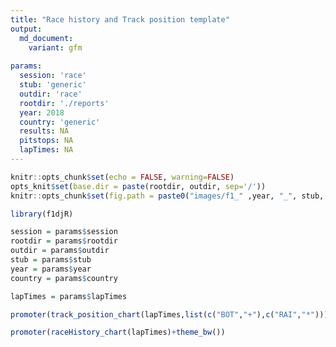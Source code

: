```yaml
---
title: "Race history and Track position template"
output:
  md_document:
    variant: gfm
    
params:
  session: 'race'
  stub: 'generic'
  outdir: 'race'
  rootdir: './reports'
  year: 2018
  country: 'generic'
  results: NA
  pitstops: NA
  lapTimes: NA
---
```

```r
knitr::opts_chunk$set(echo = FALSE, warning=FALSE)
opts_knit$set(base.dir = paste(rootdir, outdir, sep='/'))
knitr::opts_chunk$set(fig.path = paste0("images/f1_" ,year, "_", stub, "-"))

```

```r
library(f1djR)

session = params$session
rootdir = params$rootdir
outdir = params$outdir
stub = params$stub
year = params$year
country = params$country

lapTimes = params$lapTimes
```


```r
promoter(track_position_chart(lapTimes,list(c("BOT","+"),c("RAI","*")))+theme_bw())
```


```r
promoter(raceHistory_chart(lapTimes)+theme_bw())
```
